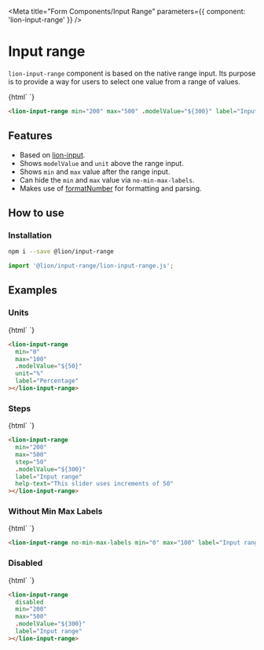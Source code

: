 

<Meta title="Form Components/Input Range" parameters={{ component: 'lion-input-range' }} />

# Input range

`lion-input-range` component is based on the native range input.
Its purpose is to provide a way for users to select one value from a range of values.

<Story name="Default">
  {html`
    <lion-input-range
      min="200"
      max="500"
      .modelValue="${300}"
      label="Input range"
    ></lion-input-range>
  `}
</Story>

```html
<lion-input-range min="200" max="500" .modelValue="${300}" label="Input range"></lion-input-range>
```

## Features

- Based on [lion-input](?path=/docs/form-components-input).
- Shows `modelValue` and `unit` above the range input.
- Shows `min` and `max` value after the range input.
- Can hide the `min` and `max` value via `no-min-max-labels`.
- Makes use of [formatNumber](?path=/docs/localize-system-numbers) for formatting and parsing.

## How to use

### Installation

```sh
npm i --save @lion/input-range
```

```js
import '@lion/input-range/lion-input-range.js';
```

## Examples

### Units

<Story name="Units">
  {html`
    <style>
      lion-input-range {
        max-width: 400px;
      }
    </style>
    <lion-input-range
      min="0"
      max="100"
      .modelValue="${50}"
      unit="%"
      label="Percentage"
    ></lion-input-range>
  `}
</Story>

```html
<lion-input-range
  min="0"
  max="100"
  .modelValue="${50}"
  unit="%"
  label="Percentage"
></lion-input-range>
```

### Steps

<Story name="Steps">
  {html`
    <style>
      lion-input-range {
        max-width: 400px;
      }
    </style>
    <lion-input-range
      min="200"
      max="500"
      step="50"
      .modelValue="${300}"
      label="Input range"
      help-text="This slider uses increments of 50"
    ></lion-input-range>
  `}
</Story>

```html
<lion-input-range
  min="200"
  max="500"
  step="50"
  .modelValue="${300}"
  label="Input range"
  help-text="This slider uses increments of 50"
></lion-input-range>
```

### Without Min Max Labels

<Story name="No Min Max Labels">
  {html`
    <style>
      lion-input-range {
        max-width: 400px;
      }
    </style>
    <lion-input-range no-min-max-labels min="0" max="100" label="Input range"></lion-input-range>
  `}
</Story>

```html
<lion-input-range no-min-max-labels min="0" max="100" label="Input range"></lion-input-range>
```

### Disabled

<Story name="Disabled">
  {html`
    <style>
      lion-input-range {
        max-width: 400px;
      }
    </style>
    <lion-input-range
      disabled
      min="200"
      max="500"
      .modelValue="${300}"
      label="Input range"
    ></lion-input-range>
  `}
</Story>

```html
<lion-input-range
  disabled
  min="200"
  max="500"
  .modelValue="${300}"
  label="Input range"
></lion-input-range>
```
